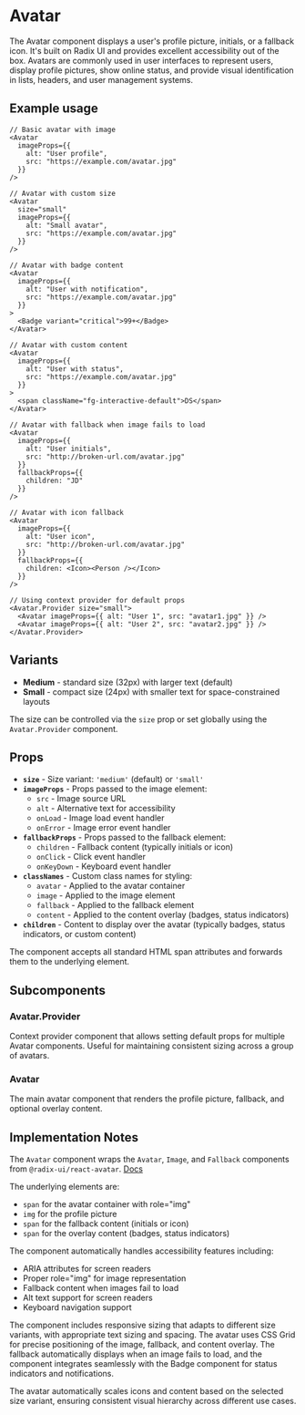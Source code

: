 

<Meta of={AvatarStories} />

# Avatar
The Avatar component displays a user's profile picture, initials, or a fallback icon. It's built on Radix UI and provides excellent accessibility out of the box. Avatars are commonly used in user interfaces to represent users, display profile pictures, show online status, and provide visual identification in lists, headers, and user management systems.

## Example usage
```tsx
// Basic avatar with image
<Avatar
  imageProps={{
    alt: "User profile",
    src: "https://example.com/avatar.jpg"
  }}
/>

// Avatar with custom size
<Avatar
  size="small"
  imageProps={{
    alt: "Small avatar",
    src: "https://example.com/avatar.jpg"
  }}
/>

// Avatar with badge content
<Avatar
  imageProps={{
    alt: "User with notification",
    src: "https://example.com/avatar.jpg"
  }}
>
  <Badge variant="critical">99+</Badge>
</Avatar>

// Avatar with custom content
<Avatar
  imageProps={{
    alt: "User with status",
    src: "https://example.com/avatar.jpg"
  }}
>
  <span className="fg-interactive-default">DS</span>
</Avatar>

// Avatar with fallback when image fails to load
<Avatar
  imageProps={{
    alt: "User initials",
    src: "http://broken-url.com/avatar.jpg"
  }}
  fallbackProps={{
    children: "JD"
  }}
/>

// Avatar with icon fallback
<Avatar
  imageProps={{
    alt: "User icon",
    src: "http://broken-url.com/avatar.jpg"
  }}
  fallbackProps={{
    children: <Icon><Person /></Icon>
  }}
/>

// Using context provider for default props
<Avatar.Provider size="small">
  <Avatar imageProps={{ alt: "User 1", src: "avatar1.jpg" }} />
  <Avatar imageProps={{ alt: "User 2", src: "avatar2.jpg" }} />
</Avatar.Provider>
```

## Variants

* **Medium** - standard size (32px) with larger text (default)
* **Small** - compact size (24px) with smaller text for space-constrained layouts

The size can be controlled via the `size` prop or set globally using the `Avatar.Provider` component.

<Canvas of={AvatarStories.Default} />

## Props

* **`size`** - Size variant: `'medium'` (default) or `'small'`
* **`imageProps`** - Props passed to the image element:
  * `src` - Image source URL
  * `alt` - Alternative text for accessibility
  * `onLoad` - Image load event handler
  * `onError` - Image error event handler
* **`fallbackProps`** - Props passed to the fallback element:
  * `children` - Fallback content (typically initials or icon)
  * `onClick` - Click event handler
  * `onKeyDown` - Keyboard event handler
* **`classNames`** - Custom class names for styling:
  * `avatar` - Applied to the avatar container
  * `image` - Applied to the image element
  * `fallback` - Applied to the fallback element
  * `content` - Applied to the content overlay (badges, status indicators)
* **`children`** - Content to display over the avatar (typically badges, status indicators, or custom content)

The component accepts all standard HTML span attributes and forwards them to the underlying element.

## Subcomponents

### Avatar.Provider
Context provider component that allows setting default props for multiple Avatar components. Useful for maintaining consistent sizing across a group of avatars.

### Avatar
The main avatar component that renders the profile picture, fallback, and optional overlay content.

## Implementation Notes
The `Avatar` component wraps the `Avatar`, `Image`, and `Fallback` components from `@radix-ui/react-avatar`. [Docs](https://www.radix-ui.com/primitives/docs/components/avatar)

The underlying elements are:
- `span` for the avatar container with role="img"
- `img` for the profile picture
- `span` for the fallback content (initials or icon)
- `span` for the overlay content (badges, status indicators)

The component automatically handles accessibility features including:
- ARIA attributes for screen readers
- Proper role="img" for image representation
- Fallback content when images fail to load
- Alt text support for screen readers
- Keyboard navigation support

The component includes responsive sizing that adapts to different size variants, with appropriate text sizing and spacing. The avatar uses CSS Grid for precise positioning of the image, fallback, and content overlay. The fallback automatically displays when an image fails to load, and the component integrates seamlessly with the Badge component for status indicators and notifications.

The avatar automatically scales icons and content based on the selected size variant, ensuring consistent visual hierarchy across different use cases.
